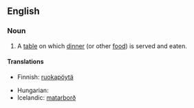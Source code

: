 ==English==

===Noun===
{{en-noun|sg=[[dinner]] [[table]]}}

# A [[table]] on which [[dinner]] (or other [[food]]) is served and eaten.

====Translations====
{{trans-top|a table on which dinner is served and eaten}}
* Finnish: [[ruokapöytä]]
{{trans-mid}}
* Hungarian: {{t|hu|étkezőasztal}}
* Icelandic: [[matarborð]] {{n}}
{{trans-bottom}}
